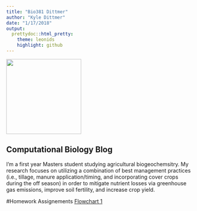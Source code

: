 ```yaml
---
title: "Bio381 Dittmer"
author: "Kyle Dittmer"
date: "1/17/2018"
output: 
  prettydoc::html_pretty:
    theme: leonids
    highlight: github
---
```

<img src="headshot1.jpg" width="200" height="200" />

## Computational Biology Blog

I'm a first year Masters student studying agricultural biogeochemsitry. My research focuses on utilizing a combination of best management practices (i.e., tillage, manure application/timing, and incorporating cover crops during the off season) in order to mitigate nutrient losses via greenhouse gas emissions, improve soil fertility, and increase crop yield. 

#Homework Assignements
[Flowchart 1](Homework2.html)

 